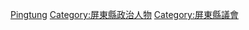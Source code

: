 [[Category:臺灣各地縣市議員|Pingtung]]
[[Category:屏東縣政治人物|Category:屏東縣政治人物]]
[[Category:屏東縣議會|Category:屏東縣議會]]